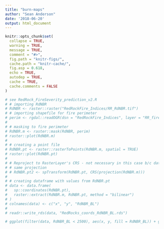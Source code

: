 ```yaml
---
title: "burn-maps"
author: "Sean Anderson"
date: '2018-06-20'
output: html_document
---
```


```r
knitr::opts_chunk$set(
  collapse = TRUE,
  warning = TRUE,
  message = TRUE,
  comment = "#>",
  fig.path = "knitr-figs/",
  cache.path = "knitr-cache/",
  fig.asp = 0.618,
  echo = TRUE,
  autodep = TRUE,
  cache = TRUE,
  cache.comments = FALSE
)
```

```r
# see RedRock_FireSeverity_prediction_v2.R
# # importing RdNBR
# RdNBR <- raster::raster("RedRockFire_Indices/RR_RdNBR.tif")
# # importing shapefile for fire perimeter
# perim <- rgdal::readOGR(dsn = "RedRockFire_Indices", layer = "RR_firePerimeter")
# 
# # masking to fire perimeter
# RdNBR.m <- raster::mask(RdNBR, perim)
# raster::plot(RdNBR.m)
# 
# # creating a point file
# RdNBR.pt <- raster::rasterToPoints(RdNBR.m, spatial = TRUE)
# raster::plot(RdNBR.pt)
# 
# # Reproject to RasterLayer's CRS - not necessary in this case b/c data all in
# # same projection
# # RdNBR.pt2 <- spTransform(RdNBR.pt, CRS(projection(RdNBR.m)))
# 
# # creating dataframe with values from RdNBR.pt
# data <- data.frame(
#   sp::coordinates(RdNBR.pt),
#   raster::extract(RdNBR.m, RdNBR.pt, method = "bilinear")
# )
# colnames(data) <- c("x", "y", "RdNBR_BL")
# 
# readr::write_rds(data, "RedRocks_coords_RdNBR_BL.rds")
```

```r
# ggplot(filter(data, RdNBR_BL < 2500), aes(x, y, fill = RdNBR_BL)) + geom_raster()
```


